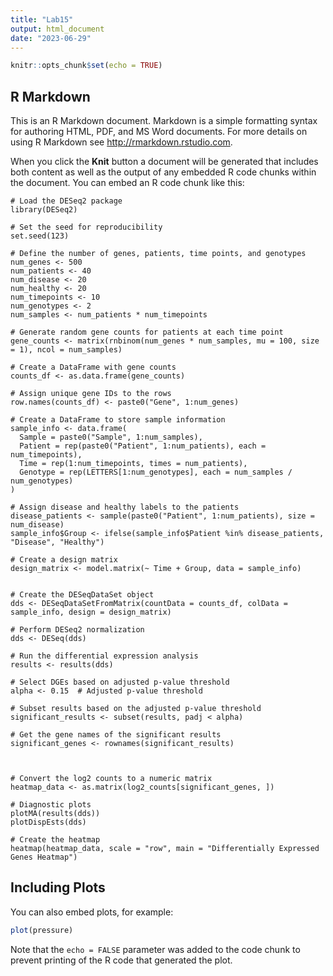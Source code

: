 ```yaml
---
title: "Lab15"
output: html_document
date: "2023-06-29"
---
```


```r
knitr::opts_chunk$set(echo = TRUE)
```

## R Markdown

This is an R Markdown document. Markdown is a simple formatting syntax for authoring HTML, PDF, and MS Word documents. For more details on using R Markdown see <http://rmarkdown.rstudio.com>.

When you click the **Knit** button a document will be generated that includes both content as well as the output of any embedded R code chunks within the document. You can embed an R code chunk like this:

```
# Load the DESeq2 package
library(DESeq2)

# Set the seed for reproducibility
set.seed(123)

# Define the number of genes, patients, time points, and genotypes
num_genes <- 500
num_patients <- 40
num_disease <- 20
num_healthy <- 20
num_timepoints <- 10
num_genotypes <- 2
num_samples <- num_patients * num_timepoints

# Generate random gene counts for patients at each time point
gene_counts <- matrix(rnbinom(num_genes * num_samples, mu = 100, size = 1), ncol = num_samples)

# Create a DataFrame with gene counts
counts_df <- as.data.frame(gene_counts)

# Assign unique gene IDs to the rows
row.names(counts_df) <- paste0("Gene", 1:num_genes)

# Create a DataFrame to store sample information
sample_info <- data.frame(
  Sample = paste0("Sample", 1:num_samples),
  Patient = rep(paste0("Patient", 1:num_patients), each = num_timepoints),
  Time = rep(1:num_timepoints, times = num_patients),
  Genotype = rep(LETTERS[1:num_genotypes], each = num_samples / num_genotypes)
)

# Assign disease and healthy labels to the patients
disease_patients <- sample(paste0("Patient", 1:num_patients), size = num_disease)
sample_info$Group <- ifelse(sample_info$Patient %in% disease_patients, "Disease", "Healthy")

# Create a design matrix
design_matrix <- model.matrix(~ Time + Group, data = sample_info)


# Create the DESeqDataSet object
dds <- DESeqDataSetFromMatrix(countData = counts_df, colData = sample_info, design = design_matrix)

# Perform DESeq2 normalization
dds <- DESeq(dds)

# Run the differential expression analysis
results <- results(dds)

# Select DGEs based on adjusted p-value threshold
alpha <- 0.15  # Adjusted p-value threshold

# Subset results based on the adjusted p-value threshold
significant_results <- subset(results, padj < alpha)

# Get the gene names of the significant results
significant_genes <- rownames(significant_results)



# Convert the log2 counts to a numeric matrix
heatmap_data <- as.matrix(log2_counts[significant_genes, ])

# Diagnostic plots
plotMA(results(dds))
plotDispEsts(dds)

# Create the heatmap
heatmap(heatmap_data, scale = "row", main = "Differentially Expressed Genes Heatmap")
```

## Including Plots

You can also embed plots, for example:

```r
plot(pressure)
```

Note that the `echo = FALSE` parameter was added to the code chunk to prevent printing of the R code that generated the plot.
